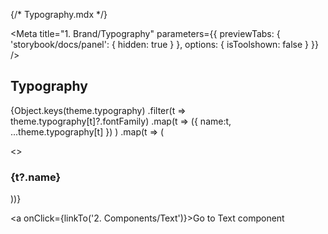 {/* Typography.mdx */}


<Meta
  title="1. Brand/Typography"
  parameters={{
    previewTabs: {
      'storybook/docs/panel': { hidden: true }
    },
    options: { isToolshown: false }
  }}
/>

## Typography

{Object.keys(theme.typography)
.filter(t => theme.typography[t]?.fontFamily)
.map(t => ({ name:t, ...theme.typography[t] }) )
.map(t => (

<>
  <h3>{t?.name}</h3>
  <Typeset fontSizes={[t?.fontSize]} sampleText={SampleText} fontWeight={t?.fontWeight} fontFamily={t?.fontFamily} />
</>
))}

<a onClick={linkTo('2. Components/Text')}>Go to Text component</a>
